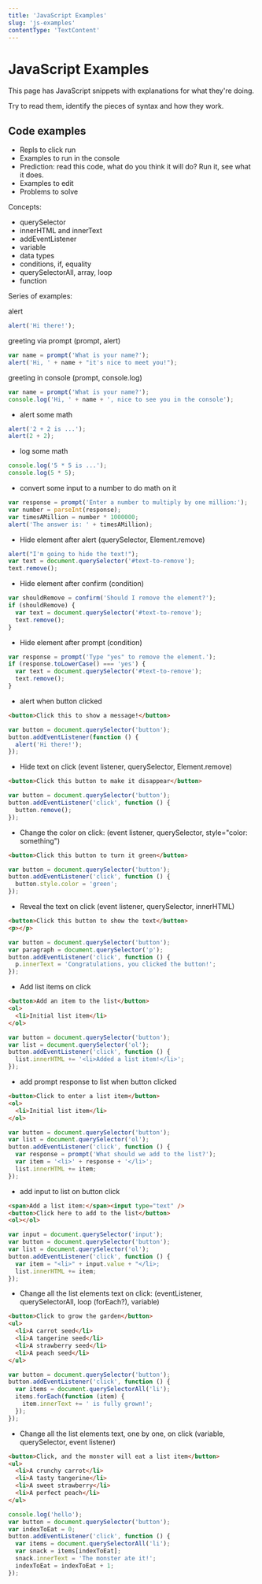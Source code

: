 ```yaml
---
title: 'JavaScript Examples'
slug: 'js-examples'
contentType: 'TextContent'
---
```



# JavaScript Examples

This page has JavaScript snippets with explanations for what they're doing.

Try to read them, identify the pieces of syntax and how they work.

## Code examples

- Repls to click run
- Examples to run in the console
- Prediction: read this code, what do you think it will do? Run it, see what it does.
- Examples to edit
- Problems to solve

Concepts:

- querySelector
- innerHTML and innerText
- addEventListener
- variable
- data types
- conditions, if, equality
- querySelectorAll, array, loop
- function

Series of examples:

alert

```js
alert('Hi there!');
```

greeting via prompt (prompt, alert)

```js
var name = prompt('What is your name?');
alert('Hi, ' + name + "it's nice to meet you!");
```

greeting in console (prompt, console.log)

```js
var name = prompt('What is your name?');
console.log('Hi, ' + name + ', nice to see you in the console');
```

- alert some math

```js
alert('2 + 2 is ...');
alert(2 + 2);
```

- log some math

```js
console.log('5 * 5 is ...');
console.log(5 * 5);
```

- convert some input to a number to do math on it

```js
var response = prompt('Enter a number to multiply by one million:');
var number = parseInt(response);
var timesAMillion = number * 1000000;
alert('The answer is: ' + timesAMillion);
```

- Hide element after alert (querySelector, Element.remove)

```js
alert("I'm going to hide the text!");
var text = document.querySelector('#text-to-remove');
text.remove();
```

- Hide element after confirm (condition)

```js
var shouldRemove = confirm('Should I remove the element?');
if (shouldRemove) {
  var text = document.querySelector('#text-to-remove');
  text.remove();
}
```

- Hide element after prompt (condition)

```js
var response = prompt('Type "yes" to remove the element.');
if (response.toLowerCase() === 'yes') {
  var text = document.querySelector('#text-to-remove');
  text.remove();
}
```

- alert when button clicked

```html
<button>Click this to show a message!</button>
```

```js
var button = document.querySelector('button');
button.addEventListener(function () {
  alert('Hi there!');
});
```

- Hide text on click (event listener, querySelector, Element.remove)

```html
<button>Click this button to make it disappear</button>
```

```js
var button = document.querySelector('button');
button.addEventListener('click', function () {
  button.remove();
});
```

- Change the color on click: (event listener, querySelector, style="color: something")

```html
<button>Click this button to turn it green</button>
```

```js
var button = document.querySelector('button');
button.addEventListener('click', function () {
  button.style.color = 'green';
});
```

- Reveal the text on click (event listener, querySelector, innerHTML)

```html
<button>Click this button to show the text</button>
<p></p>
```

```js
var button = document.querySelector('button');
var paragraph = document.querySelector('p');
button.addEventListener('click', function () {
  p.innerText = 'Congratulations, you clicked the button!';
});
```

- Add list items on click

```html
<button>Add an item to the list</button>
<ol>
  <li>Initial list item</li>
</ol>
```

```js
var button = document.querySelector('button');
var list = document.querySelector('ol');
button.addEventListener('click', function () {
  list.innerHTML += '<li>Added a list item!</li>';
});
```

- add prompt response to list when button clicked

```html
<button>Click to enter a list item</button>
<ol>
  <li>Initial list item</li>
</ol>
```

```js
var button = document.querySelector('button');
var list = document.querySelector('ol');
button.addEventListener('click', function () {
  var response = prompt('What should we add to the list?');
  var item = '<li>' + response + '</li>';
  list.innerHTML += item;
});
```

- add input to list on button click

```html
<span>Add a list item:</span><input type="text" />
<button>Click here to add to the list</button>
<ol></ol>
```

```js
var input = document.querySelector('input');
var button = document.querySelector('button');
var list = document.querySelector('ol');
button.addEventListener('click', function () {
  var item = "<li>" + input.value + "</li>;
  list.innerHTML += item;
});
```

- Change all the list elements text on click: (eventListener, querySelectorAll, loop (forEach?),
  variable)

```html
<button>Click to grow the garden</button>
<ul>
  <li>A carrot seed</li>
  <li>A tangerine seed</li>
  <li>A strawberry seed</li>
  <li>A peach seed</li>
</ul>
```

```js
var button = document.querySelector('button');
button.addEventListener('click', function () {
  var items = document.querySelectorAll('li');
  items.forEach(function (item) {
    item.innerText += ' is fully grown!';
  });
});
```

- Change all the list elements text, one by one, on click (variable, querySelector, event listener)

<JsDemo defer>

```html
<button>Click, and the monster will eat a list item</button>
<ul>
  <li>A crunchy carrot</li>
  <li>A tasty tangerine</li>
  <li>A sweet strawberry</li>
  <li>A perfect peach</li>
</ul>
```

```js
console.log('hello');
var button = document.querySelector('button');
var indexToEat = 0;
button.addEventListener('click', function () {
  var items = document.querySelectorAll('li');
  var snack = items[indexToEat];
  snack.innerText = 'The monster ate it!';
  indexToEat = indexToEat + 1;
});
```

</JsDemo>
